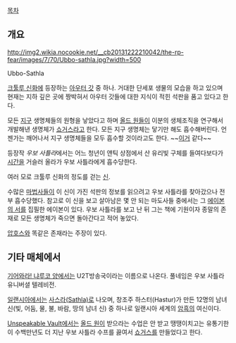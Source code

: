 [[목차]]
== 개요 ==
http://img2.wikia.nocookie.net/__cb20131222210042/the-rp-fear/images/7/70/Ubbo-sathla.jpg?width=500

Ubbo-Sathla

[[크툴루 신화]]에 등장하는 [[아우터 갓]] 중 하나. 거대한 단세포 생물의 모습을 하고 있으며 현재는 지하 깊은 곳에 짱박혀서 아우터 갓들에 대한 지식이 적힌 석판을 품고 있다고 한다.

모든 [[지구]] 생명체들의 원형을 낳았다고 하며 [[올드 원]]들이 이분의 생체조직을 연구해서 개발해낸 생명체가 [[쇼거스]]라고 한다. 모든 지구 생명체는 닿기만 해도 흡수해버린다. 언젠가는 깨어나서 지구 생명체들을 모두 흡수할 것이라고도 한다. ~~[[릴리스(에반게리온)|이거]] 같다~~

등장작 ''우보 사틀라''에서는 어느 청년이 앤틱 상점에서 산 유리빛 구체를 들여다보다가 [[시간]]을 거슬러 올라가 우보 사틀라에게 흡수당한다.

여러 모로 크툴루 신화의 정도를 걷는 [[신]].

수많은 [[마법사]]들이 이 신이 가진 석판의 정보를 읽으려고 우보 사틀라를 찾아갔으나 전부 흡수당했다. 참고로 이 신을 보고 살아남은 몇 안 되는 마도사들 중에서는 그 [[에이본의 서]]를 집필한 에이본이 있다. 우보 사틀라를 보고 난 뒤 그는 책에 기원이자 종말의 존재로 모든 생명체가 죽으면 돌아간다고 적어 놓았다. 

[[압호스]]와 똑같은 존재라는 주장이 있다.

== 기타 매체에서 ==
[[기어와라! 냐루코 양]]에서는 U2T방송국이라는 이름으로 나온다. 풀네임은 우보 사틀라 유니버셜 텔레비전.

[[일랜시아]]에서는 [[일랜시아/배경스토리 및 특징#s-1.1.1|사스라(Sathla)]]로 나오며, 창조주 하스터(Hastur)가 만든 12명의 남녀 신(빛, 어둠, 물, 불, 바람, 땅의 남녀 신) 중 하나로 일랜시아 세계의 [[어둠#s-1|암흑]]의 여신이다.

[[Unspeakable Vault]]에서는 [[올드 원]]이 받으라는 수업은 안 받고 땡땡이치고는 유통기한이 수백만년도 더 지난 우보 사틀라 수프를 끓여서 [[쇼거스]]를 만들었다고 한다.
